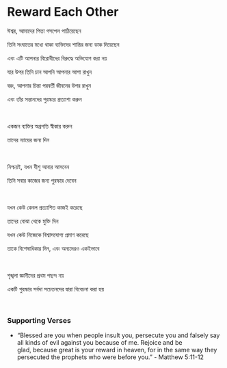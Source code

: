 # Reward Each Other

ঈশ্বর, আমাদের পিতা গসপেল পাঠিয়েছেন

তিনি সংঘাতের মধ্যে থাকা ব্যক্তিদের শান্তির জন্য ডাক দিয়েছেন

এবং এটি আপনার বিরোধীদের বিরুদ্ধে অভিযোগ করা নয়

যার উপর তিনি চান আপনি আপনার আশা রাখুন

বরং, আপনার চিন্তা পরবর্তী জীবনের উপর রাখুন

এবং তাঁর সন্তানদের পুরস্কার প্রত্যাশা করুন

<br />

একজন ব্যক্তির অগ্রগতি স্বীকার করুন

তাদের ন্যায়ের জন্য দিন

<br />

নিশ্চয়ই, যখন যীশু আবার আসবেন

তিনি সবার কাজের জন্য পুরস্কার দেবেন

<br />

যখন কেউ কেবল প্রত্যাশিত কাজই করেছে

তাদের বোঝা থেকে মুক্তি দিন

যখন কেউ নিজেকে বিশ্বাসযোগ্য প্রমাণ করেছে

তাকে বিশেষাধিকার দিন, এবং অন্যদেরও একইভাবে

<br />

শৃঙ্খলা জ্ঞানীদের প্রথম পছন্দ নয়

একটি পুরস্কার সর্বদা সচেতনদের দ্বারা বিবেচনা করা হয়

<br />

### Supporting Verses

- “Blessed are you when people insult you, persecute you and falsely say all kinds of evil against you because of me. Rejoice and be glad, because great is your reward in heaven, for in the same way they persecuted the prophets who were before you.” - Matthew 5:11-12